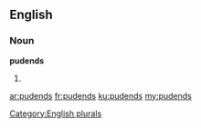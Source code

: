 ==English==

===Noun===
'''pudends'''

# {{plural of|[[pudend]]}}

[[Category:English plurals]]

[[ar:pudends]]
[[fr:pudends]]
[[ku:pudends]]
[[my:pudends]]